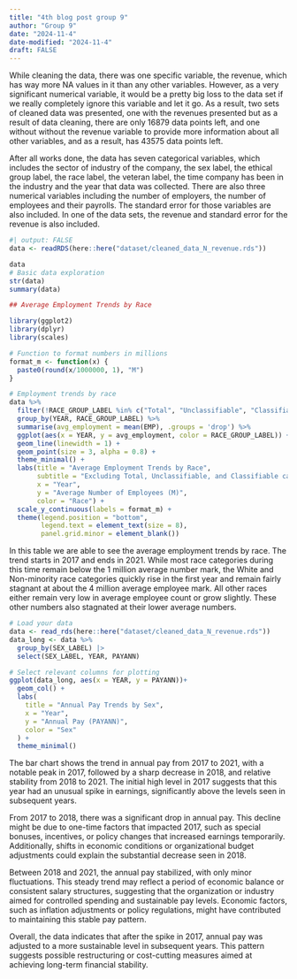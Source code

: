 ```yaml
---
title: "4th blog post group 9"
author: "Group 9"
date: "2024-11-4"
date-modified: "2024-11-4"
draft: FALSE
---
```


While cleaning the data, there was one specific variable, the revenue, which has way more NA values in it than any other variables. However, as a very significant 
numerical variable, it would be a pretty big loss to the data set if we really completely ignore this variable and let it go. As a result, two sets of cleaned 
data was presented, one with the revenues presented but as a result of data cleaning, there are only 16879 data points left, and one without without the revenue 
variable to provide more information about all other variables, and as a result, has 43575 data points left.

After all works done, the data has seven categorical variables, which includes the sector of industry of the company, the sex label, the ethical group label, the 
race label, the veteran label, the time company has been in the industry and the year that data was collected. There are also three numerical variables including 
the number of employers, the number of employees and their payrolls. The standard error for those variables are also included. In one of the data sets, the 
revenue and standard error for the revenue is also included.

```r
#| output: FALSE
data <- readRDS(here::here("dataset/cleaned_data_N_revenue.rds"))

data
# Basic data exploration
str(data)
summary(data)

## Average Employment Trends by Race

library(ggplot2)
library(dplyr)
library(scales)

# Function to format numbers in millions
format_m <- function(x) {
  paste0(round(x/1000000, 1), "M")
}
```
```r
# Employment trends by race
data %>%
  filter(!RACE_GROUP_LABEL %in% c("Total", "Unclassifiable", "Classifiable")) %>%
  group_by(YEAR, RACE_GROUP_LABEL) %>%
  summarise(avg_employment = mean(EMP), .groups = 'drop') %>%
  ggplot(aes(x = YEAR, y = avg_employment, color = RACE_GROUP_LABEL)) +
  geom_line(linewidth = 1) +
  geom_point(size = 3, alpha = 0.8) +
  theme_minimal() +
  labs(title = "Average Employment Trends by Race",
       subtitle = "Excluding Total, Unclassifiable, and Classifiable categories",
       x = "Year",
       y = "Average Number of Employees (M)",
       color = "Race") +
  scale_y_continuous(labels = format_m) +
  theme(legend.position = "bottom",
        legend.text = element_text(size = 8),
        panel.grid.minor = element_blank())
```
In this table we are able to see the average employment trends by race. The trend starts in 2017 and ends in 2021. While most race categories during this time 
remain below the 1 million average number mark, the White and Non-minority race categories quickly rise in the first year and remain fairly stagnant at about the 
4 million average employee mark. All other races either remain very low in average employee count or grow slightly. These other numbers also stagnated at their 
lower average numbers. 

```r

# Load your data
data <- read_rds(here::here("dataset/cleaned_data_N_revenue.rds")) 
data_long <- data %>%
  group_by(SEX_LABEL) |>
  select(SEX_LABEL, YEAR, PAYANN)

# Select relevant columns for plotting
ggplot(data_long, aes(x = YEAR, y = PAYANN))+
  geom_col() +
  labs(
    title = "Annual Pay Trends by Sex",
    x = "Year",
    y = "Annual Pay (PAYANN)",
    color = "Sex"
  ) +
  theme_minimal()

```

The bar chart shows the trend in annual pay from 2017 to 2021, with a notable peak in 2017, followed by a sharp decrease in 2018, and relative stability from 2018 
to 2021. The initial high level in 2017 suggests that this year had an unusual spike in earnings, significantly above the levels seen in subsequent years.

From 2017 to 2018, there was a significant drop in annual pay. This decline might be due to one-time factors that impacted 2017, such as special bonuses, 
incentives, or policy changes that increased earnings temporarily. Additionally, shifts in economic conditions or organizational budget adjustments could explain 
the substantial decrease seen in 2018.

Between 2018 and 2021, the annual pay stabilized, with only minor fluctuations. This steady trend may reflect a period of economic balance or consistent salary 
structures, suggesting that the organization or industry aimed for controlled spending and sustainable pay levels. Economic factors, such as inflation adjustments 
or policy regulations, might have contributed to maintaining this stable pay pattern.

Overall, the data indicates that after the spike in 2017, annual pay was adjusted to a more sustainable level in subsequent years. This pattern suggests possible 
restructuring or cost-cutting measures aimed at achieving long-term financial stability.
